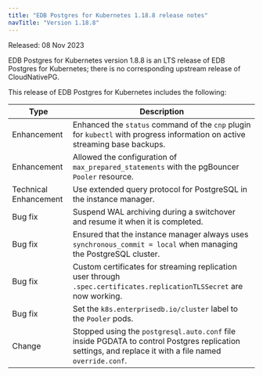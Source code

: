 ```yaml
---
title: "EDB Postgres for Kubernetes 1.18.8 release notes"
navTitle: "Version 1.18.8"
---
```


Released: 08 Nov 2023

EDB Postgres for Kubernetes version 1.8.8 is an LTS release of EDB Postgres for Kubernetes; there is no corresponding upstream release of CloudNativePG.

This release of EDB Postgres for Kubernetes includes the following:

| Type | Description |
| ------------ | ------------------------------------------------------------------------------------------------------------------------------ |
| Enhancement | Enhanced the `status` command of the `cnp` plugin for `kubectl` with progress information on active streaming base backups. |
| Enhancement | Allowed the configuration of `max_prepared_statements` with the pgBouncer `Pooler` resource. |
| Technical Enhancement | Use extended query protocol for PostgreSQL in the instance manager. |
| Bug fix | Suspend WAL archiving during a switchover and resume it when it is completed. |
| Bug fix | Ensured that the instance manager always uses `synchronous_commit = local` when managing the PostgreSQL cluster. |
| Bug fix | Custom certificates for streaming replication user through `.spec.certificates.replicationTLSSecret` are now working. |
| Bug fix | Set the `k8s.enterprisedb.io/cluster` label to the `Pooler` pods. |
| Change | Stopped using the `postgresql.auto.conf` file inside PGDATA to control Postgres replication settings, and replace it with a file named `override.conf`. |
